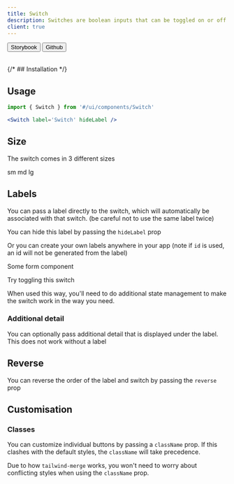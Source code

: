 ```yaml
---
title: Switch
description: Switches are boolean inputs that can be toggled on or off.
client: true
---
```



<div className='not-prose flex gap-2'>
  <Button variant='outline' size='xs'>
    Storybook
  </Button>
  <Button href='https://github.com/skyward-digital/sky-ui/tree/main/ui/components/Button' variant='outline' size='xs'>
    Github
  </Button>
</div>

<br />

<div className='not-prose border rounded-lg p-6 flex items-center justify-center gap-2'>
  <Switch client:visible />
  <Switch checked client:visible />
</div>

{/* ## Installation */}

## Usage

```jsx
import { Switch } from '#/ui/components/Switch'
```

```jsx
<Switch label='Switch' hideLabel />
```

## Size

The switch comes in 3 different sizes

<div className='not-prose border rounded-lg p-6 flex items-center justify-center gap-2'>
  <Switch size='sm' client:visible>
    sm
  </Switch>
  <Switch size='md' client:visible>
    md
  </Switch>
  <Switch size='lg' client:visible>
    lg
  </Switch>
</div>

## Labels

You can pass a label directly to the switch, which will automatically be associated with that switch. (be careful not to use the same label twice)

<div className='not-prose border rounded-lg p-6 flex items-center justify-center gap-2'>
  <Switch label='Switch' client:visible />
</div>

You can hide this label by passing the `hideLabel` prop

<div className='not-prose border rounded-lg p-6 flex items-center justify-center gap-2'>
  <Switch label='Hidden' hideLabel client:visible />
</div>

Or you can create your own labels anywhere in your app (note if `id` is used, an id will not be generated from the label)

<div className='not-prose border rounded-lg p-6 flex items-center justify-center gap-2'>
  <div className='border w-full max-w-2xl p-6 flex justify-between items-center gap-16 rounded-lg'>
    <div>
      <label htmlFor='label-anywhere' className='font-semibold mb-0'>
        Some form component
      </label>
      <p>Try toggling this switch</p>
    </div>
    <Switch id='label-anywhere' client:visible />
  </div>
</div>

When used this way, you'll need to do additional state management to make the switch work in the way you need.

### Additional detail

You can optionally pass additional detail that is displayed under the label. This does not work without a label

<div className='not-prose border rounded-lg p-6 flex items-center justify-center gap-2'>
  <Switch label='Dark Mode Example' detail='Toggle the lights' client:visible />
</div>

## Reverse

You can reverse the order of the label and switch by passing the `reverse` prop

<div className='not-prose border rounded-lg p-6 flex items-center justify-center gap-2'>
  <Switch label='Reversed' reverse client:visible />
</div>

## Customisation

### Classes

You can customize individual buttons by passing a `className` prop. If this clashes with the default styles, the `className` will take precedence.

<div className='not-prose border rounded-lg p-6 flex items-center justify-center gap-2'>
  <Switch label='Custom' className='flex flex-col' client:visible />
</div>

Due to how `tailwind-merge` works, you won't need to worry about conflicting styles when using the `className` prop.
